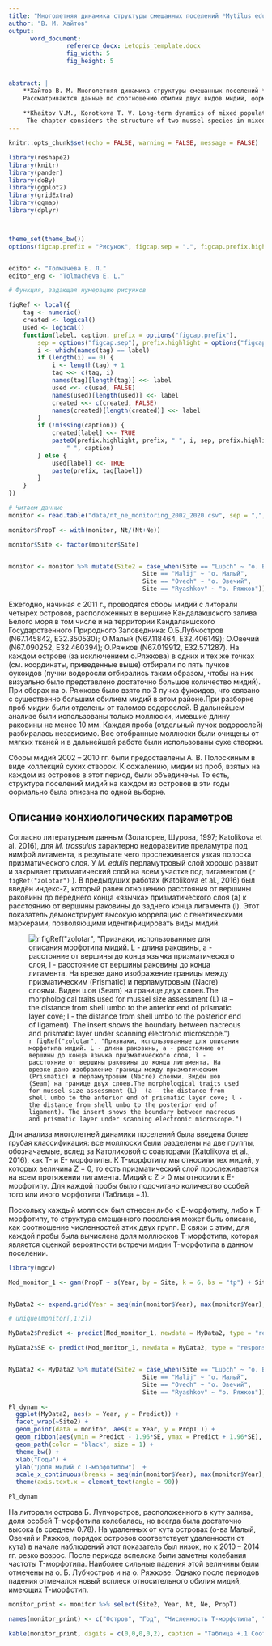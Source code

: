 ```yaml
---
title: "Многолетняя динамика структуры смешанных поселений *Mytilus edulis* и *M.trossulus* в вершине Кандалакшского залива"
author: "В. М. Хайтов"
output: 
      word_document:
                reference_docx: Letopis_template.docx
                fig_width: 5
                fig_height: 5

 
abstract: |
    **Хайтов В. М. Многолетняя динамика структуры смешанных поселений *Mytilus edulis* и *M.trossulus* в вершине Кандалакшского залива ** // Толмачева Е. Л. (ред.) Летопись природы Кадалакшского заповедника за 2020 год (ежегодный отчет). Кандалакша. Т.1 (Летопись природы Кандалакшского заповедника, кн. ++)
    Рассматриваются данные по соотношению обилий двух видов мидий, формирующих смешанные поселения на литорали вершины Кандалакшского залива. Приводятся новые данные за 2017-2020 гг.    
    
    **Khaitov V.M., Korotkova T. V. Long-term dynamics of mixed populations of Mytilus edulis и M.trossulus in upper part of Kandalaksha bay** // Tolmacheva E. L. (ed.)  The Chronicle of Nature by the Kandalaksha Reserve for 2016 (Annual report).  Kandalaksha. V.1. (The Chronicle of Nature by the Kandalaksha Reserve, Book N ++)
     The chapter considers the structure of two mussel species in mixed populations at intertidal of upper Kandalaksha bay part. The new data for 2017-2020 are given.      
---
```


```r
knitr::opts_chunk$set(echo = FALSE, warning = FALSE, message = FALSE)

library(reshape2)
library(knitr)
library(pander)
library(doBy)
library(ggplot2)
library(gridExtra)
library(ggmap)
library(dplyr)



theme_set(theme_bw())
options(figcap.prefix = "Рисунок", figcap.sep = ".", figcap.prefix.highlight = "**" )


editor <- "Толмачева Е. Л."
editor_eng <- "Tolmacheva E. L."

# Функция, задающая нумерацию рисунков

figRef <- local({
    tag <- numeric()
    created <- logical()
    used <- logical()
    function(label, caption, prefix = options("figcap.prefix"), 
        sep = options("figcap.sep"), prefix.highlight = options("figcap.prefix.highlight")) {
        i <- which(names(tag) == label)
        if (length(i) == 0) {
            i <- length(tag) + 1
            tag <<- c(tag, i)
            names(tag)[length(tag)] <<- label
            used <<- c(used, FALSE)
            names(used)[length(used)] <<- label
            created <<- c(created, FALSE)
            names(created)[length(created)] <<- label
        }
        if (!missing(caption)) {
            created[label] <<- TRUE
            paste0(prefix.highlight, prefix, " ", i, sep, prefix.highlight, 
                " ", caption)
        } else {
            used[label] <<- TRUE
            paste(prefix, tag[label])
        }
    }
})


```





```r
# Читаем данные
monitor <- read.table("data/nt_ne_monitoring_2002_2020.csv", sep = ",", header = T) 

monitor$PropT <- with(monitor, Nt/(Nt+Ne))

monitor$Site <- factor(monitor$Site)


monitor <- monitor %>% mutate(Site2 = case_when(Site == "Lupch" ~ "о. Б. Лубчостров",
                                     Site == "Malij" ~ "о. Малый",
                                     Site == "Ovech" ~ "о. Овечий",
                                     Site == "Ryashkov" ~ "о. Ряжков")) 

```




Ежегодно, начиная с 2011 г., проводятся сборы мидий с литорали четырех островов, расположенных в вершине Кандалакшского залива Белого моря в том числе и на территории Кандалакшского Государственного Природного Заповедника: О.Б.Лубчостров (N67.145842, E32.350530);	О.Малый (N67.118464, E32.406149);	О.Овечий (N67.090252, E32.460394);	О.Ряжков (N67.019912, E32.571287). На каждом острове (за исключением о.Ряжкова) в одних и тех же точках (см. координаты, приведенные выше) отбирали  по пять пучков фукоидов (пучки водоросли отбирались таким образом, чтобы на них визуально было представлено достаточно большое количество мидий). При сборах на о. Ряжкове было взято по 3 пучка фукоидов, что связано с существенно большим обилием мидий в этом районе.При разборке проб мидии были отделены от таломов водорослей. В дальнейшем анализе были использованы только моллюски, имевшие длину  раковины не менее 10 мм. Каждая проба (отдельный пучок водорослей) разбиралась независимо. Все отобранные моллюски были очищены от мягких тканей и в дальнейшей работе были использованы сухе створки.


Сборы мидий 2002 – 2010 гг. были  предоставлены А. В. Полоскиным в виде коллекций сухих створок. К сожалению, мидии из проб, взятых на каждом из островов в этот период, были объединены. То есть, структура поселений мидий на каждом из островов в эти годы формально была описана по одной выборке. 


## Описание конхиологических параметров

Согласно литературным данным (Золаторев, Шурова, 1997; Katolikova et al. 2016), для *М. trossulus* характерно недоразвитие преламутра под нимфой лигамента, в результате чего прослеживается узкая полоска призматического слоя. У *M. edulis* перламутровый слой хорошо развит и закрывает призматический слой на всем участке под лигаментом (`r figRef("zolotar")` ). В предыдущих работах (Katolikova et al., 2016) был введён индекс-Z, который равен отношению расстояния от вершины раковины до переднего конца «язычка» призматического слоя (a) к расстоянию от вершины раковины до заднего конца лигамента (l). Этот показатель демонстрирует высокую корреляцию с генетическими маркерами, позволяющими идентифицировать виды мидий.


![`r figRef("zolotar", "Признаки, использованные для описания морфотипа мидий. L - длина раковины, a - расстояние от вершины до конца язычка призматического слоя, l - расстояние от вершины раковины до конца лигамента. На врезке дано изображение границы между призматическим (Prismatic) и перламутровым (Nacre) слоями. Виден шов (Seam) на границе двух слоев.The morphological traits used for mussel size assessment (L)  (a – the distance from shell umbo to the anterior end of prismatic layer cove; l - the distance from shell umbo to the posterior end of ligament). The insert shows the boundary between nacreous and prismatic layer under scanning electronic microscope.")`](figures/Z_index.JPG)



Для анализа многолетней динамики поселений была введена более грубая классификация: все моллюски были разделены на две группы, обозначаемые, вслед за Католиковой с соавторами (Katolikova et al., 2016), как T- и E- морфотипы. К T-морфотипу мы относили тех мидий, у которых величина Z = 0, то есть призматический слой прослеживается на всем протяжении лигамента. Мидий с Z > 0 мы относили к E-морфотипу. Для каждой пробы было подсчитано количество особей того или иного морфотипа (Таблица +.1). 

Поскольку каждый моллюск был отнесен либо к Е-морфотипу, либо к Т-морфотипу, то структура смешанного поселения может быть описана, как соотношение численностей этих двух групп. В связи с этим, для каждой пробы была вычислена доля моллюсков T-морфотипа, которая является оценкой вероятности встречи мидии  T-морфотипа в данном поселении. 




```r
library(mgcv)

Mod_monitor_1 <- gam(PropT ~ s(Year, by = Site, k = 6, bs = "tp") + Site, family = binomial(link = "logit"), data = monitor, weights = (Nt+Ne))


MyData2 <- expand.grid(Year = seq(min(monitor$Year), max(monitor$Year), 0.1), Site = levels(monitor$Site))

# unique(monitor[,1:2])

MyData2$Predict <- predict(Mod_monitor_1, newdata = MyData2, type = "response", se = T)$fit

MyData2$SE <- predict(Mod_monitor_1, newdata = MyData2, type = "response", se = T)$se.fit


MyData2 <- MyData2 %>% mutate(Site2 = case_when(Site == "Lupch" ~ "о. Б. Лубчостров",
                                     Site == "Malij" ~ "о. Малый",
                                     Site == "Ovech" ~ "о. Овечий",
                                     Site == "Ryashkov" ~ "о. Ряжков"))

Pl_dynam <- 
  ggplot(MyData2, aes(x = Year, y = Predict)) + 
  facet_wrap(~Site2) + 
  geom_point(data = monitor, aes(x = Year, y = PropT )) + 
  geom_ribbon(aes(ymin = Predict - 1.96*SE, ymax = Predict + 1.96*SE), alpha = 0.2) + 
  geom_path(color = "black", size = 1) +
  theme_bw() + 
  xlab("Годы") + 
  ylab("Доля мидий с T-морфотипом")  + 
  scale_x_continuous(breaks = seq(min(monitor$Year), max(monitor$Year), 1) )+
  theme(axis.text.x = element_text(angle = 90))

```



```r

Pl_dynam
```


На литорали острова Б. Лупчорстров, расположенного в куту залива, доля особей T-морфотипа колебалась, но всегда была достаточно высока (в среднем 0.78). На удаленных от кута островах (о-ва Малый, Овечий и Ряжков, порядок островов соответствует удаленности от кута) в начале наблюдений этот показатель был низок, но к 2010 – 2014 гг. резко возрос. После периода вспелска были заметны колебания частоты T-морфотипа. Наиболее сильные падения этой величины были отмечены на о. Б. Лубчостров и на о. Ряжкове. Однако после периодов падения отмечался новый всплеск относительного обилия мидий, имеющих Т-морфотип.   




```r
monitor_print <- monitor %>% select(Site2, Year, Nt, Ne, PropT)

names(monitor_print) <- c("Остров", "Год", "Численность T-морфотипа", "Численность E-морфотипа", "Доля T-морфотипа в общей численности")

kable(monitor_print, digits = c(0,0,0,0,2), caption = "Таблица +.1 Соотношение численностей T- и E-морфотипов в пробах на четырех островах в разные годы. Abundance of T- and E-morfotypes in samples from four island in different years")

```



